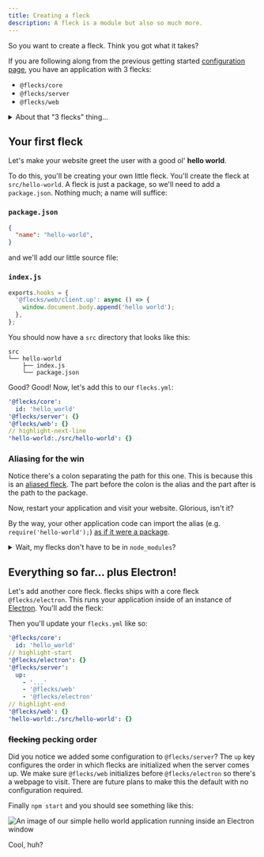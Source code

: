 ```yaml
---
title: Creating a fleck
description: A fleck is a module but also so much more.
---
```



So you want to create a fleck. Think you got what it takes?

If you are following along from the previous getting started
[configuration page](./configuration), you have an application with 3 flecks:

- `@flecks/core`
- `@flecks/server`
- `@flecks/web`

<details>
  <summary>About that "3 flecks" thing...</summary>

  Actually, your application has 6 flecks at this point:

  - `@flecks/core`
  - `@flecks/core/server`
  - `@flecks/server`
  - `@flecks/server/server`
  - `@flecks/web`
  - `@flecks/web/server`

  flecks will load the `[...]/server` fleck under any fleck that is loaded on the server. This is
  also the case when using `@flecks/web` which will automatically load `[...]/client` flecks
  which are only loaded in the browser. We'll be exploring this specifically in the next section.
  If you're intersted in diving deeper, see [the platforms concept page](#todo).

  Some frameworks make it a little cheesier to work with isomorphic code, but the flecks
  philosophy is that visibility is believability: you'll have to be explicit about which code
  runs where.
</details>

## Your first fleck

Let's make your website greet the user with a good ol' **hello world**.

To do this, you'll be creating your own little fleck. You'll create the fleck at `src/hello-world`.
A fleck is just a package, so we'll need to add a `package.json`. Nothing much; a name will suffice:

### `package.json`

```json
{
  "name": "hello-world",
}
```

and we'll add our little source file:

### `index.js`

```javascript
exports.hooks = {
  '@flecks/web/client.up': async () => {
    window.document.body.append('hello world');
  },
};
```

You should now have a `src` directory that looks like this:

```
src
└── hello-world
    ├── index.js
    └── package.json
```

Good? Good! Now, let's add this to our `flecks.yml`:

```yml
'@flecks/core':
  id: 'hello_world'
'@flecks/server': {}
'@flecks/web': {}
// highlight-next-line
'hello-world:./src/hello-world': {}
```

### Aliasing for the win

Notice there's a colon separating the path for this one. This is because this is an
[aliased fleck](#todo). The part before the colon is the alias and the part after is the
path to the package.

Now, restart your application and visit your website. Glorious, isn't it?

By the way, your other application code can import the alias (e.g. `require('hello-world');`)
[as if it were a package](https://webpack.js.org/configuration/resolve/#resolvealias).

<details>
  <summary>Wait, my flecks don't have to be in <code>node_modules</code>?</summary>

  Nope! That's an intentional feature. When you're developing applications, it can be real nice to
  just pull in local source "packages". If you're wondering how this works, see
  [the alias concept page](#todo).

  You probably shouldn't do things like name an alias the same thing as a package that actually
  exists in your `node_modules` directory. If you'd like to help define what happens in that case
  you could always [submit a pull request](https://github.com/cha0s/flecks/compare).

  That being said, sharing your package on npm is a cool thing to do, so be rad and share your
  awesome flecks with the rest of us!
</details>

## Everything so far... plus Electron!

Let's add another core fleck. flecks ships with a core fleck `@flecks/electron`. This runs your
application inside of an instance of [Electron](https://www.electronjs.org/). You'll add the fleck:

<InstallPackage pkg="@flecks/electron" />

Then you'll update your `flecks.yml` like so:

```yml
'@flecks/core':
  id: 'hello_world'
// highlight-start
'@flecks/electron': {}
'@flecks/server':
  up:
    - '...'
    - '@flecks/web'
    - '@flecks/electron'
// highlight-end
'@flecks/web': {}
'hello-world:./src/hello-world': {}
```

### ~~flecking~~ pecking order

Did you notice we added some configuration to `@flecks/server`? The `up` key configures the order in
which flecks are initialized when the server comes up. We make sure `@flecks/web` initializes
before `@flecks/electron` so there's a webpage to visit. There are future plans to make this the
default with no configuration required.

Finally `npm start` and you should see something like this:

![An image of our simple hello world application running inside an Electron window](./flecks-electron.png)

Cool, huh?
